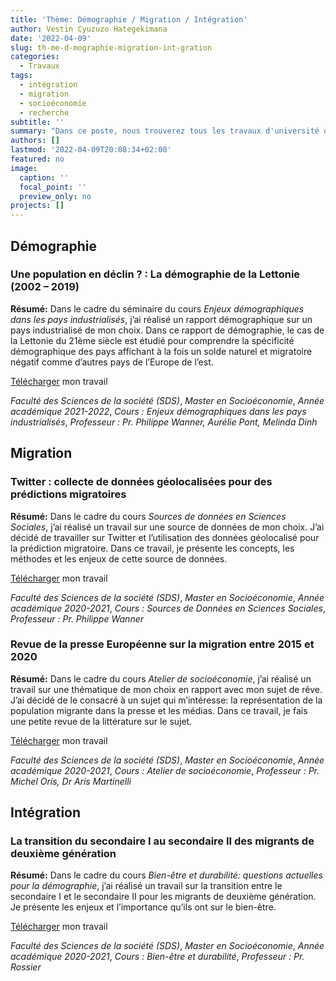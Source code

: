 ```yaml
---
title: 'Thème: Démographie / Migration / Intégration'
author: Vestin Cyuzuzo Hategekimana
date: '2022-04-09'
slug: th-me-d-mographie-migration-int-gration
categories:
  - Travaux
tags:
  - intégration
  - migration
  - socioéconomie
  - recherche
subtitle: ''
summary: "Dans ce poste, nous trouverez tous les travaux d'université que j'ai réalisé dans les thèmes de la démographie, de la migration et de l'intégration"
authors: []
lastmod: '2022-04-09T20:08:34+02:00'
featured: no
image:
  caption: ''
  focal_point: ''
  preview_only: no
projects: []
---
```


## Démographie

### Une population en déclin ? : La démographie de la Lettonie (2002 – 2019)

**Résumé:** Dans le cadre du séminaire du cours _Enjeux démographiques dans les pays industrialisés_, j'ai réalisé un rapport démographique sur un pays industrialisé de mon choix. Dans ce rapport de démographie, le cas de la Lettonie du 21ème siècle est étudié pour comprendre la spécificité démographique des pays affichant à la fois un solde naturel et migratoire négatif comme d'autres pays de l'Europe de l'est.

[Télécharger](/uploads/travaux/demographie/Rapport_démographie_Hategekimana_Vestin.pdf) mon travail

*Faculté des Sciences de la société (SDS)*, 
*Master en Socioéconomie*, 
*Année académique 2021-2022*, 
*Cours : Enjeux démographiques dans les pays industrialisés*, 
*Professeur : Pr. Philippe Wanner, Aurélie Pont, Melinda Dinh*

## Migration

### Twitter : collecte de données géolocalisées pour des prédictions migratoires

**Résumé:** Dans le cadre du cours _Sources de données en Sciences Sociales_, j'ai réalisé un travail sur une source de données de mon choix. J'ai décidé de travailler sur Twitter et l'utilisation des données géolocalisé pour la prédiction migratoire. Dans ce travail, je présente les concepts, les méthodes et les enjeux de cette source de données. 

[Télécharger](/uploads/travaux/demographie/HATEGEKIMANA_Source de donnée en science sociale_Twitter.pdf) mon travail

*Faculté des Sciences de la société (SDS)*, 
*Master en Socioéconomie*, 
*Année académique 2020-2021*, 
*Cours : Sources de Données en Sciences Sociales*, 
*Professeur : Pr. Philippe Wanner*

### Revue de la presse Européenne sur la migration entre 2015 et 2020

**Résumé:** Dans le cadre du cours _Atelier de socioéconomie_, j'ai réalisé un travail sur une thématique de mon choix en rapport avec mon sujet de rêve. J'ai décidé de le consacré à un sujet qui m'intéresse: la représentation de la population migrante dans la presse et les médias. Dans ce travail, je fais une petite revue de la littérature sur le sujet.

[Télécharger](/uploads/travaux/demographie/Revue_de_la_presse_Européenne_sur_la_migration_entre_2015_et_2020.pdf) mon travail

*Faculté des Sciences de la société (SDS)*, 
*Master en Socioéconomie*, 
*Année académique 2020-2021*, 
*Cours : Atelier de socioéconomie*, 
*Professeur : Pr. Michel Oris, Dr Aris Martinelli*

## Intégration

### La transition du secondaire I au secondaire II des migrants de deuxième génération

**Résumé:** Dans le cadre du cours _Bien-être et durabilité: questions actuelles pour la démographie_, j'ai réalisé un travail sur la transition entre le secondaire I et le secondaire II pour les migrants de deuxième génération. Je présente les enjeux et l'importance qu'ils ont sur le bien-être.

[Télécharger](/uploads/travaux/demographie/Hategekimana_Migrant_de_deuxième_génération) mon travail

*Faculté des Sciences de la société (SDS)*, 
*Master en Socioéconomie*, 
*Année académique 2020-2021*, 
*Cours : Bien-être et durabilité*, 
*Professeur : Pr. Rossier*

